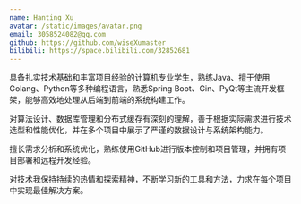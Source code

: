 ```yaml
---
name: Hanting Xu
avatar: /static/images/avatar.png
email: 3058524082@qq.com
github: https://github.com/wiseXumaster
bilibili: https://space.bilibili.com/32852681
---
```


具备扎实技术基础和丰富项目经验的计算机专业学生，熟练Java、擅于使用Golang、Python等多种编程语言，熟悉Spring Boot、Gin、PyQt等主流开发框架，能够高效地处理从后端到前端的系统构建工作。

对算法设计、数据库管理和分布式缓存有深刻的理解，善于根据实际需求进行技术选型和性能优化，并在多个项目中展示了严谨的数据设计与系统架构能力。

擅长需求分析和系统优化，熟练使用GitHub进行版本控制和项目管理，并拥有项目部署和远程开发经验。

对技术我保持持续的热情和探索精神，不断学习新的工具和方法，力求在每个项目中实现最佳解决方案。